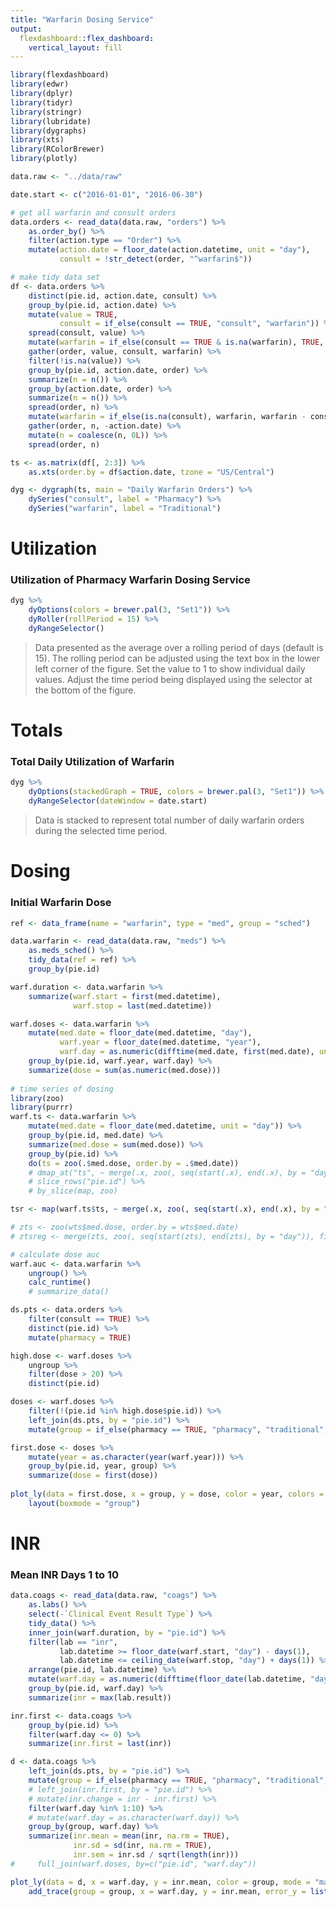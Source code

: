 ```yaml
---
title: "Warfarin Dosing Service"
output: 
  flexdashboard::flex_dashboard:
    vertical_layout: fill
---
```


```r
library(flexdashboard)
library(edwr)
library(dplyr)
library(tidyr)
library(stringr)
library(lubridate)
library(dygraphs)
library(xts)
library(RColorBrewer)
library(plotly)

data.raw <- "../data/raw"

date.start <- c("2016-01-01", "2016-06-30")

# get all warfarin and consult orders
data.orders <- read_data(data.raw, "orders") %>%
    as.order_by() %>%
    filter(action.type == "Order") %>%
    mutate(action.date = floor_date(action.datetime, unit = "day"),
           consult = !str_detect(order, "^warfarin$"))

# make tidy data set
df <- data.orders %>%
    distinct(pie.id, action.date, consult) %>%
    group_by(pie.id, action.date) %>%
    mutate(value = TRUE,
           consult = if_else(consult == TRUE, "consult", "warfarin")) %>%
    spread(consult, value) %>%
    mutate(warfarin = if_else(consult == TRUE & is.na(warfarin), TRUE, warfarin)) %>%
    gather(order, value, consult, warfarin) %>%
    filter(!is.na(value)) %>%
    group_by(pie.id, action.date, order) %>%
    summarize(n = n()) %>%
    group_by(action.date, order) %>%
    summarize(n = n()) %>%
    spread(order, n) %>%
    mutate(warfarin = if_else(is.na(consult), warfarin, warfarin - consult)) %>%
    gather(order, n, -action.date) %>%
    mutate(n = coalesce(n, 0L)) %>%
    spread(order, n) 

ts <- as.matrix(df[, 2:3]) %>% 
    as.xts(order.by = df$action.date, tzone = "US/Central")

dyg <- dygraph(ts, main = "Daily Warfarin Orders") %>%
    dySeries("consult", label = "Pharmacy") %>%
    dySeries("warfarin", label = "Traditional") 
```

Utilization
========================================================

### Utilization of Pharmacy Warfarin Dosing Service

```r
dyg %>%
    dyOptions(colors = brewer.pal(3, "Set1")) %>%
    dyRoller(rollPeriod = 15) %>%
    dyRangeSelector()
```

> Data presented as the average over a rolling period of days (default is 15). The rolling period can be adjusted using the text box in the lower left corner of the figure. Set the value to 1 to show individual daily values. Adjust the time period being displayed using the selector at the bottom of the figure.

Totals
========================================================

### Total Daily Utilization of Warfarin

```r
dyg %>%
    dyOptions(stackedGraph = TRUE, colors = brewer.pal(3, "Set1")) %>%
    dyRangeSelector(dateWindow = date.start)
```

> Data is stacked to represent total number of daily warfarin orders during the selected time period.

Dosing
========================================================

### Initial Warfarin Dose

```r
ref <- data_frame(name = "warfarin", type = "med", group = "sched")

data.warfarin <- read_data(data.raw, "meds") %>%
    as.meds_sched() %>%
    tidy_data(ref = ref) %>%
    group_by(pie.id) 

warf.duration <- data.warfarin %>%
    summarize(warf.start = first(med.datetime),
              warf.stop = last(med.datetime))

warf.doses <- data.warfarin %>%
    mutate(med.date = floor_date(med.datetime, "day"),
           warf.year = floor_date(med.datetime, "year"),
           warf.day = as.numeric(difftime(med.date, first(med.date), units = "days"))) %>%
    group_by(pie.id, warf.year, warf.day) %>%
    summarize(dose = sum(as.numeric(med.dose)))
    
# time series of dosing
library(zoo)
library(purrr)
warf.ts <- data.warfarin %>%
    mutate(med.date = floor_date(med.datetime, unit = "day")) %>%
    group_by(pie.id, med.date) %>%
    summarize(med.dose = sum(med.dose)) %>%
    group_by(pie.id) %>%
    do(ts = zoo(.$med.dose, order.by = .$med.date)) 
    # dmap_at("ts", ~ merge(.x, zoo(, seq(start(.x), end(.x), by = "day")), fill = 0))
    # slice_rows("pie.id") %>%
    # by_slice(map, zoo)

tsr <- map(warf.ts$ts, ~ merge(.x, zoo(, seq(start(.x), end(.x), by = "day")), fill = 0))

# zts <- zoo(wts$med.dose, order.by = wts$med.date)
# ztsreg <- merge(zts, zoo(, seq(start(zts), end(zts), by = "day")), fill = 0)

# calculate dose auc
warf.auc <- data.warfarin %>%
    ungroup() %>%
    calc_runtime() 
    # summarize_data()

ds.pts <- data.orders %>%
    filter(consult == TRUE) %>%
    distinct(pie.id) %>%
    mutate(pharmacy = TRUE)

high.dose <- warf.doses %>%
    ungroup %>%
    filter(dose > 20) %>%
    distinct(pie.id)

doses <- warf.doses %>%
    filter(!(pie.id %in% high.dose$pie.id)) %>%
    left_join(ds.pts, by = "pie.id") %>%
    mutate(group = if_else(pharmacy == TRUE, "pharmacy", "traditional", "traditional"))

first.dose <- doses %>%
    mutate(year = as.character(year(warf.year))) %>%
    group_by(pie.id, year, group) %>%
    summarize(dose = first(dose))
    
plot_ly(data = first.dose, x = group, y = dose, color = year, colors = "Set1", type = "box") %>%
    layout(boxmode = "group")
```

INR
========================================================

### Mean INR Days 1 to 10

```r
data.coags <- read_data(data.raw, "coags") %>%
    as.labs() %>%
    select(-`Clinical Event Result Type`) %>%
    tidy_data() %>%
    inner_join(warf.duration, by = "pie.id") %>%
    filter(lab == "inr",
           lab.datetime >= floor_date(warf.start, "day") - days(1),
           lab.datetime <= ceiling_date(warf.stop, "day") + days(1)) %>%
    arrange(pie.id, lab.datetime) %>%
    mutate(warf.day = as.numeric(difftime(floor_date(lab.datetime, "day"), floor_date(warf.start, "day"), units = "days"))) %>%
    group_by(pie.id, warf.day) %>%
    summarize(inr = max(lab.result))

inr.first <- data.coags %>%
    group_by(pie.id) %>%
    filter(warf.day <= 0) %>%
    summarize(inr.first = last(inr))

d <- data.coags %>%
    left_join(ds.pts, by = "pie.id") %>%
    mutate(group = if_else(pharmacy == TRUE, "pharmacy", "traditional", "traditional")) %>%
    # left_join(inr.first, by = "pie.id") %>%
    # mutate(inr.change = inr - inr.first) %>%
    filter(warf.day %in% 1:10) %>%
    # mutate(warf.day = as.character(warf.day)) %>%
    group_by(group, warf.day) %>%
    summarize(inr.mean = mean(inr, na.rm = TRUE),
              inr.sd = sd(inr, na.rm = TRUE),
              inr.sem = inr.sd / sqrt(length(inr)))
#     full_join(warf.doses, by=c("pie.id", "warf.day"))

plot_ly(data = d, x = warf.day, y = inr.mean, color = group, mode = "markers") %>%
    add_trace(group = group, x = warf.day, y = inr.mean, error_y = list(type = "data", array = d$inr.sem), data = d)

```

